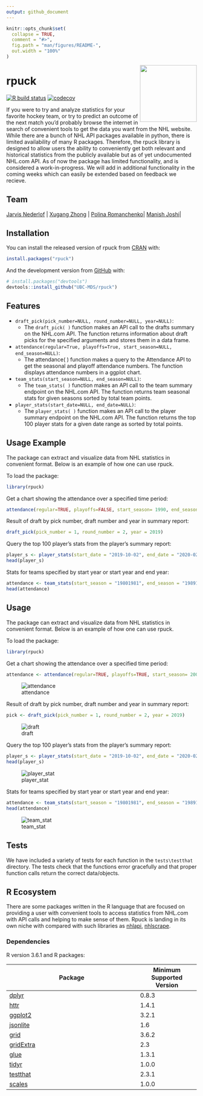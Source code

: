 ```yaml
---
output: github_document
---
```


<!-- README.md is generated from README.Rmd. Please edit that file -->

```r
knitr::opts_chunk$set(
  collapse = TRUE,
  comment = "#>",
  fig.path = "man/figures/README-",
  out.width = "100%"
)
```

<img src="img/rpuck_logo.png" width="150" align = "right">

# rpuck

<!-- badges: start -->
[![R build status](https://github.com/UBC-MDS/rpuck/workflows/R-CMD-check/badge.svg)](https://github.com/UBC-MDS/rpuck/actions) [![codecov](https://codecov.io/gh/UBC-MDS/rpuck/branch/master/graph/badge.svg)](https://codecov.io/gh/UBC-MDS/rpuck)

<!-- badges: end -->

If you were to try and analyze statistics for your favorite hockey team, or try to predict an outcome of the next match you'd probably browse the internet in search of convenient tools to get the data you want from the NHL website. While there are a bunch of NHL API packages available in python, there is limited availability of many R packages. Therefore, the rpuck library is designed to allow users the ability to conveniently get both relevant and historical statistics from the publicly available but as of yet undocumented NHL.com API. As of now the package has limited functionality, and is considered a work-in-progress. We will add in additional functionality in the coming weeks which can easily be extended based on feedback we recieve.

## Team

| [Jarvis Nederlof](https://github.com/jnederlo) | [Xugang Zhong](https://github.com/chuusan) | [Polina Romanchenko ](https://github.com/PolinaRomanchenko)| [Manish Joshi](https://github.com/ManishPJoshi)|


## Installation

You can install the released version of rpuck from [CRAN](https://CRAN.R-project.org) with:

``` r
install.packages("rpuck")
```

And the development version from [GitHub](https://github.com/) with:

```r
# install.packages("devtools")
devtools::install_github("UBC-MDS/rpuck")
```

## Features

- `draft_pick(pick_number=NULL, round_number=NULL, year=NULL)`:
  - The `draft_pick( )` function makes an API call to the drafts summary on the NHL.com API. The function returns information about draft picks for the specified arguments and stores them in a data frame.
  
- `attendance(regular=True, playoffs=True, start_season=NULL, end_season=NULL)`:
  - The attendance( ) function makes a query to the Attendance API to get the seasonal and playoff attendance numbers. The function displays attendance numbers in a ggplot chart.
  
- `team_stats(start_season=NULL, end_season=NULL)`:
  - The `team_stats( )` function makes an API call to the team summary endpoint on the NHL.com API. The function returns team seasonal stats for given seasons sorted by total team points.
  
- `player_stats(start_date=NULL, end_date=NULL)`:
  - The `player_stats( )` function makes an API call to the player summary endpoint on the NHL.com API. The function returns the top 100 player stats for a given date range as sorted by total points.

## Usage Example

The package can extract and visualize data from NHL statistics in convenient format. Below is an example of how one can use rpuck.

To load the package: 

```r
library(rpuck)
```

Get a chart showing the attendance over a specified time period:

```r
attendance(regular=TRUE, playoffs=FALSE, start_season= 1990, end_season=2018)
```


Result of draft by pick number, draft number and year in summary report:

```r
draft_pick(pick_number = 1, round_number = 2, year = 2019)
```


Query the top 100 player's stats from the player's summary report:

```r
player_s <- player_stats(start_date = "2019-10-02", end_date = "2020-02-28")
head(player_s)
```


Stats for teams specified by start year or start year and end year:

```r
attendance <- team_stats(start_season = "19801981", end_season = "19891990")
head(attendance)
```
  
## Usage

The package can extract and visualize data from NHL statistics in convenient format. Below is an example of how one can use rpuck.

To load the package: 
```r
library(rpuck)
```

Get a chart showing the attendance over a specified time period:
```r
attendance <- attendance(regular=TRUE, playoffs=TRUE, start_season= 2000, end_season=2018)
```
![attendance](img/attendance-1.png)

Result of draft by pick number, draft number and year in summary report:
```r
pick <- draft_pick(pick_number = 1, round_number = 2, year = 2019)
```
![draft](img/draft.png)

Query the top 100 player's stats from the player's summary report:
```r
player_s <- player_stats(start_date = "2019-10-02", end_date = "2020-02-28")
head(player_s)
```
![player_stat](img/player_stat.png)

Stats for teams specified by start year or start year and end year:
```r
attendance <- team_stats(start_season = "19801981", end_season = "19891990")
head(attendance)
```
![team_stat](img/team_stat.png)

## Tests

We have included a variety of tests for each function in the `tests\testthat` directory. The tests check that the functions error gracefully and that proper function calls return the correct data/objects.

## R Ecosystem 

There are some packages written in the R language that are focused on providing a user with convenient tools to access statistics from NHL.com with API calls and helping to make sense of them. Rpuck is landing in its own niche with compared with such libraries as [nhlapi](https://github.com/zamorarr/nhlapi), [nhlscrape](https://cran.r-project.org/web/packages/nhlscrape/index.html). 

### Dependencies
R version 3.6.1 and R packages:

| Package                                                  	| Minimum Supported Version 	|
|----------------------------------------------------------	|---------------------------	|
| [dplyr](https://cran.r-project.org/web/packages/dplyr/index.html)                      | 0.8.3                     	|
| [httr](https://cran.r-project.org/web/packages/httr/index.html)    | 1.4.1                    	|
| [ggplot2](https://cran.r-project.org/web/packages/ggplot2/index.html)            | 3.2.1                     	|
| [jsonlite](https://cran.r-project.org/web/packages/jsonlite/index.html) | 1.6 |
| [grid](https://www.rdocumentation.org/packages/grid/versions/3.6.2) | 3.6.2 |
| [gridExtra](https://cran.r-project.org/web/packages/gridExtra/index.html) | 2.3 |
| [glue](https://cran.r-project.org/web/packages/glue/index.html) | 1.3.1 |
| [tidyr](https://cran.r-project.org/web/packages/tidyr/index.html) | 1.0.0 |
| [testthat](https://cran.r-project.org/web/packages/testthat/index.html) | 2.3.1 |
| [scales](https://cran.r-project.org/web/packages/scales/index.html) | 1.0.0 | 